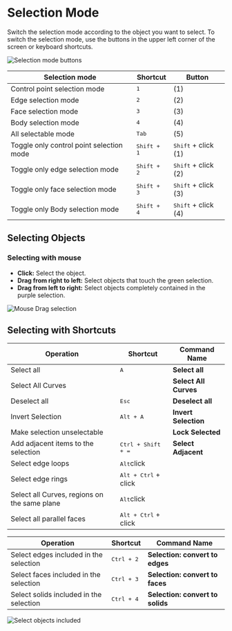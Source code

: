 # Selection Mode

Switch the selection mode according to the object you want to select.
To switch the selection mode, use the buttons in the upper left corner of the screen or keyboard shortcuts.

![Selection mode buttons](/img/selection-mode-buttons.png)

| Selection mode                           | Shortcut             | Button                     |
| ---------------------------------------- | -------------------- | -------------------------- |
| Control point selection mode             | <kbd>1</kbd>         | (1)                        |
| Edge selection mode                      | <kbd>2</kbd>         | (2)                        |
| Face selection mode                      | <kbd>3</kbd>         | (3)                        |
| Body selection mode                     | <kbd>4</kbd>         | (4)                        |
| All selectable mode                      | <kbd>Tab</kbd>       | (5)                        |
| Toggle only control point selection mode | <kbd>Shift + 1</kbd> | <kbd>Shift</kbd> + click (1) |
| Toggle only edge selection mode          | <kbd>Shift + 2</kbd> | <kbd>Shift</kbd> + click (2) |
| Toggle only face selection mode          | <kbd>Shift + 3</kbd> | <kbd>Shift</kbd> + click (3) |
| Toggle only Body selection mode         | <kbd>Shift + 4</kbd> | <kbd>Shift</kbd> + click (4) |

## Selecting Objects

### Selecting with mouse

- **Click:** Select the object.
- **Drag from right to left:** Select objects that touch the green selection.
- **Drag from left to right:** Select objects completely contained in the purple selection.

![Mouse Drag selection](/img/mouse-drag-selection.gif)

## Selecting with Shortcuts

| Operation                                    | Shortcut                      | Command Name     |
| -------------------------------------------- | ----------------------------- | --------------------- |
| Select all                                   | <kbd>A</kbd>                  | **Select all**        |
| Select All Curves                            |                               | **Select All Curves** |
| Deselect all                                 | <kbd>Esc</kbd>                | **Deselect all**      |
| Invert Selection                             | <kbd>Alt + A</kbd>            | **Invert Selection**  |
| Make selection unselectable                  |                               | **Lock Selected**     |
| Add adjacent items to the selection          | <kbd>Ctrl + Shift + =</kbd>   | **Select Adjacent**   |
| Select edge loops                            | <kbd>Alt</kbd>click           |                       |
| Select edge rings                            | <kbd>Alt + Ctrl</kbd> + click |                       |
| Select all Curves, regions on the same plane | <kbd>Alt</kbd>click           |                       |
| Select all parallel faces                    | <kbd>Alt + Ctrl</kbd> + click |                       |

| Operation                               | Shortcut            | Command Name                |
| --------------------------------------- | ------------------- | -------------------------------- |
| Select edges included in the selection  | <kbd>Ctrl + 2</kbd> | **Selection: convert to edges**  |
| Select faces included in the selection  | <kbd>Ctrl + 3</kbd> | **Selection: convert to faces**  |
| Select solids included in the selection | <kbd>Ctrl + 4</kbd> | **Selection: convert to solids** |

![Select objects included](/img/select-objects-included.gif)
